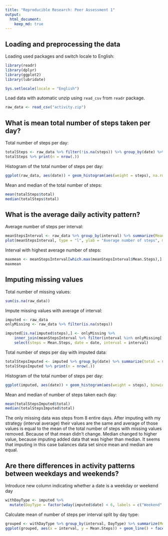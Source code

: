```yaml
---
title: "Reproducible Research: Peer Assessment 1"
output: 
  html_document:
    keep_md: true
---
```



## Loading and preprocessing the data
Loading used packages and switch locale to English:
```r
library(readr)
library(dplyr)
library(ggplot2)
library(lubridate)

Sys.setlocale(locale = "English")
```

Load data with automatic unzip using `read_csv` from `readr` package.
```r
raw_data <- read_csv("activity.zip")
```


## What is mean total number of steps taken per day?
Total number of steps per day:
```r
totalSteps <- raw_data %>% filter(!is.na(steps)) %>% group_by(date) %>% summarize(total = sum(steps), .groups = "keep")
totalSteps %>% print(n = nrow(.))
```

Histogram of the total number of steps per day:
```r
ggplot(raw_data, aes(date)) + geom_histogram(aes(weight = steps), na.rm = TRUE, binwidth = 1, color = "grey") + ylab("Total number of steps") + ggtitle("Total number of steps per day on original data")
```

Mean and median of the total number of steps:
```r
mean(totalSteps$total)
median(totalSteps$total)
```


## What is the average daily activity pattern?
Average number of steps per interval:
```r
meanStepsInterval <- raw_data %>% group_by(interval) %>% summarize(Mean.Steps = mean(steps, na.rm = TRUE), .groups = "keep")
plot(meanStepsInterval, type = "l", ylab = "Average number of steps", main = "Average number of steps by interval")
```

Interval with highest average number of steps:
```r
maxmean <- meanStepsInterval[which.max(meanStepsInterval$Mean.Steps),]
maxmean
```


## Imputing missing values
Total number of missing values: 
```r
sum(is.na(raw_data))
```

Impute missing values with average of interval:
```r
imputed <- raw_data
onlyMissing <- raw_data %>% filter(is.na(steps))

imputed[is.na(imputed$steps),] <- onlyMissing %>%
    inner_join(meanStepsInterval %>% filter(interval %in% onlyMissing[[3]]), by = "interval", copy = FALSE) %>% 
    select(steps = Mean.Steps, date = date, interval = interval)
```

Total number of steps per day with imputed data:
```r
totalStepsImputed <- imputed %>% group_by(date) %>% summarize(total = sum(steps), .groups = "keep")
totalStepsImputed %>% print(n = nrow(.))
```

Histogram of the total number of steps per day:
```r
ggplot(imputed, aes(date)) + geom_histogram(aes(weight = steps), binwidth = 1, color = "grey") + ylab("Total number of steps") + ggtitle("Total number of steps per day on imputed data")
```

Mean and median of number of steps taken each day:
```r
mean(totalStepsImputed$total)
median(totalStepsImputed$total)
```
The only missing data was steps from 8 entire days. After imputing with my strategy (interval average) their values are the same and average of those values is equal to the mean of the total number of steps with missing values removed. Because of that mean didn't change.
Median changed to higher value, because imputing added data that was higher than median. It seems that imputing in this case balances data set since mean and median are equal.


## Are there differences in activity patterns between weekdays and weekends?
Introduce new column indicating whether a date is a weekday or weekend day
```r
withDayType <- imputed %>% 
  mutate(DayType = factor(wday(imputed$date) < 6, labels = c("Weekend", "Weekday")))
```

Calculate mean of number of steps per interval split by day type:
```r
grouped <- withDayType %>% group_by(interval, DayType) %>% summarize(Mean.Steps = mean(steps), .groups = "keep")
ggplot(grouped, aes(x = interval, y = Mean.Steps)) + geom_line() + facet_grid(DayType ~.) + ylab("Average number of steps")
```
